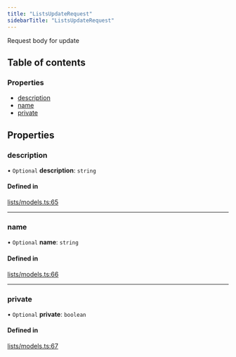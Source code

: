 ```yaml
---
title: "ListsUpdateRequest"
sidebarTitle: "ListsUpdateRequest"
---
```


Request body for update

## Table of contents

### Properties

- [description](/xdks/typescript/reference/interfaces/ListsUpdateRequest#description)
- [name](/xdks/typescript/reference/interfaces/ListsUpdateRequest#name)
- [private](/xdks/typescript/reference/interfaces/ListsUpdateRequest#private)

## Properties

### description

• `Optional` **description**: `string`

#### Defined in

[lists/models.ts:65](https://github.com/xdevplatform/xdk/blob/298ca9350d035e40e7c8ee0753c50052819a41e2/xdk/typescript/src/lists/models.ts#L65)

___

### name

• `Optional` **name**: `string`

#### Defined in

[lists/models.ts:66](https://github.com/xdevplatform/xdk/blob/298ca9350d035e40e7c8ee0753c50052819a41e2/xdk/typescript/src/lists/models.ts#L66)

___

### private

• `Optional` **private**: `boolean`

#### Defined in

[lists/models.ts:67](https://github.com/xdevplatform/xdk/blob/298ca9350d035e40e7c8ee0753c50052819a41e2/xdk/typescript/src/lists/models.ts#L67)
